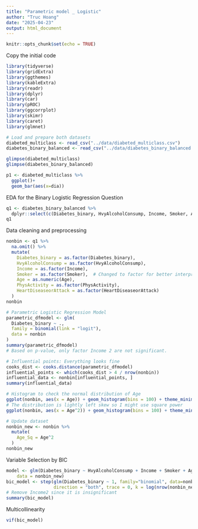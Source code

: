 ```yaml
---
title: "Parametric model _ Logistic"
author: "Truc Hoang"
date: "2025-04-23"
output: html_document
---
```


```r
knitr::opts_chunk$set(echo = TRUE)
```

Copy the initial code 

```r
library(tidyverse)
library(gridExtra)
library(ggthemes)
library(kableExtra)
library(readr)
library(dplyr)
library(car)
library(pROC)
library(ggcorrplot)
library(skimr)
library(caret)
library(glmnet)
```

```r
# Load and prepare both datasets
diabeted_multiclass <- read_csv("../data/diabeted_multiclass.csv")
diabetes_binary_balanced <- read_csv("../data/diabetes_binary_balanced.csv")

glimpse(diabeted_multiclass)
glimpse(diabetes_binary_balanced)

p1 <- diabeted_multiclass %>% 
  ggplot()+
  geom_bar(aes(x=dia))
```

EDA for the Binary Logistic Regression Question
``` r
q1 <- diabetes_binary_balanced %>% 
  dplyr::select(c(Diabetes_binary, HvyAlcoholConsump, Income, Smoker, Age, PhysActivity, HeartDiseaseorAttack))
q1
```

Data cleaning and preprocessing
```r
nonbin <- q1 %>%
  na.omit() %>%
  mutate(
    Diabetes_binary = as.factor(Diabetes_binary),
    HvyAlcoholConsump = as.factor(HvyAlcoholConsump),
    Income = as.factor(Income),
    Smoker = as.factor(Smoker),  # Changed to factor for better interpretation
    Age = as.numeric(Age),
    PhysActivity = as.factor(PhysActivity),
    HeartDiseaseorAttack = as.factor(HeartDiseaseorAttack)
  )
nonbin
```

```r
# Parametric Logistic Regression Model
parametric_dfmodel <- glm(
  Diabetes_binary ~ .,
  family = binomial(link = "logit"),
  data = nonbin
)
summary(parametric_dfmodel)
# Based on p-value, only factor Income 2 are not significant.
```

```r
# Influential points: Everything looks fine
cooks_dist <- cooks.distance(parametric_dfmodel)
influential_points <- which(cooks_dist > 4 / nrow(nonbin))
influential_data <- nonbin[influential_points, ]
summary(influential_data)
```

```r
# Histogram to check the normal distribution of Age
ggplot(nonbin, aes(x = Age)) + geom_histogram(bins = 100) + theme_minimal()
# The distribution is lightly left skew so I might use square power
ggplot(nonbin, aes(x = Age^2)) + geom_histogram(bins = 100) + theme_minimal()
```
```r
# Update dataset
nonbin_new <- nonbin %>%
  mutate(
    Age_Sq = Age^2
  )
nonbin_new
```

Variable Selection by BIC
```r
model <- glm(Diabetes_binary ~ HvyAlcoholConsump + Income + Smoker + Age_Sq + PhysActivity + HeartDiseaseorAttack, family = "binomial", 
    data = nonbin_new)
bic_model <- step(glm(Diabetes_binary ~ 1, family="binomial", data=nonbin_new), scope = formula(model), 
                  direction = "both", trace = 0, k = log(nrow(nonbin_new)))
# Remove Income2 since it is insignificant
summary(bic_model)
```

Multicollinearity
```r
vif(bic_model)
```
